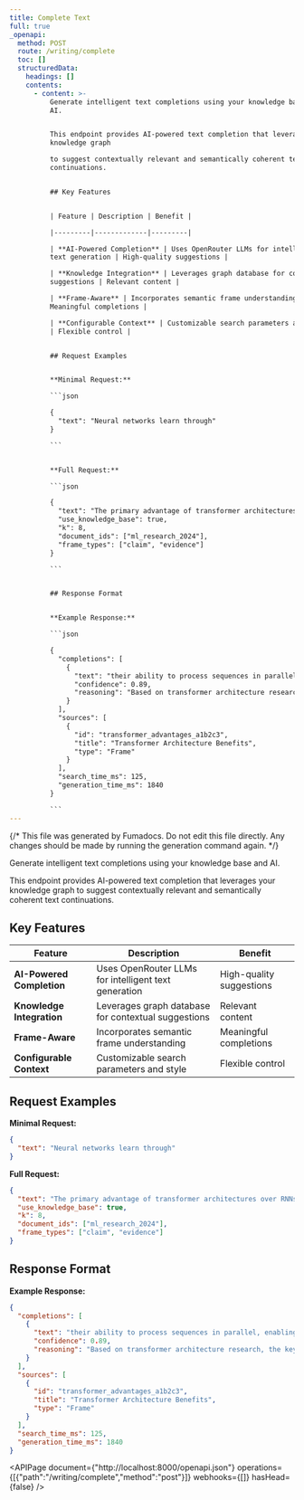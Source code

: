 ```yaml
---
title: Complete Text
full: true
_openapi:
  method: POST
  route: /writing/complete
  toc: []
  structuredData:
    headings: []
    contents:
      - content: >-
          Generate intelligent text completions using your knowledge base and
          AI.


          This endpoint provides AI-powered text completion that leverages your
          knowledge graph

          to suggest contextually relevant and semantically coherent text
          continuations.


          ## Key Features


          | Feature | Description | Benefit |

          |---------|-------------|---------|

          | **AI-Powered Completion** | Uses OpenRouter LLMs for intelligent
          text generation | High-quality suggestions |

          | **Knowledge Integration** | Leverages graph database for contextual
          suggestions | Relevant content |

          | **Frame-Aware** | Incorporates semantic frame understanding |
          Meaningful completions |

          | **Configurable Context** | Customizable search parameters and style
          | Flexible control |


          ## Request Examples


          **Minimal Request:**

          ```json

          {
            "text": "Neural networks learn through"
          }

          ```


          **Full Request:**

          ```json

          {
            "text": "The primary advantage of transformer architectures over RNNs is",
            "use_knowledge_base": true,
            "k": 8,
            "document_ids": ["ml_research_2024"],
            "frame_types": ["claim", "evidence"]
          }

          ```


          ## Response Format


          **Example Response:**

          ```json

          {
            "completions": [
              {
                "text": "their ability to process sequences in parallel, enabling significantly faster training and better capture of long-range dependencies through self-attention mechanisms.",
                "confidence": 0.89,
                "reasoning": "Based on transformer architecture research, the key advantages include parallel processing capabilities and self-attention for long-range dependencies."
              }
            ],
            "sources": [
              {
                "id": "transformer_advantages_a1b2c3",
                "title": "Transformer Architecture Benefits",
                "type": "Frame"
              }
            ],
            "search_time_ms": 125,
            "generation_time_ms": 1840
          }

          ```
---
```


{/* This file was generated by Fumadocs. Do not edit this file directly. Any changes should be made by running the generation command again. */}

Generate intelligent text completions using your knowledge base and AI.

This endpoint provides AI-powered text completion that leverages your knowledge graph
to suggest contextually relevant and semantically coherent text continuations.

## Key Features

| Feature | Description | Benefit |
|---------|-------------|---------|
| **AI-Powered Completion** | Uses OpenRouter LLMs for intelligent text generation | High-quality suggestions |
| **Knowledge Integration** | Leverages graph database for contextual suggestions | Relevant content |
| **Frame-Aware** | Incorporates semantic frame understanding | Meaningful completions |
| **Configurable Context** | Customizable search parameters and style | Flexible control |

## Request Examples

**Minimal Request:**
```json
{
  "text": "Neural networks learn through"
}
```

**Full Request:**
```json
{
  "text": "The primary advantage of transformer architectures over RNNs is",
  "use_knowledge_base": true,
  "k": 8,
  "document_ids": ["ml_research_2024"],
  "frame_types": ["claim", "evidence"]
}
```

## Response Format

**Example Response:**
```json
{
  "completions": [
    {
      "text": "their ability to process sequences in parallel, enabling significantly faster training and better capture of long-range dependencies through self-attention mechanisms.",
      "confidence": 0.89,
      "reasoning": "Based on transformer architecture research, the key advantages include parallel processing capabilities and self-attention for long-range dependencies."
    }
  ],
  "sources": [
    {
      "id": "transformer_advantages_a1b2c3",
      "title": "Transformer Architecture Benefits",
      "type": "Frame"
    }
  ],
  "search_time_ms": 125,
  "generation_time_ms": 1840
}
```

<APIPage document={"http://localhost:8000/openapi.json"} operations={[{"path":"/writing/complete","method":"post"}]} webhooks={[]} hasHead={false} />